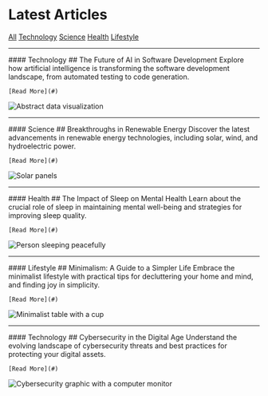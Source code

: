 # Latest Articles

[All](#) [Technology](#) [Science](#) [Health](#) [Lifestyle](#)

---

<article>
  <div>
    #### Technology
    ## The Future of AI in Software Development
    Explore how artificial intelligence is transforming the software development landscape, from automated testing to code generation.

    [Read More](#)
  </div>
  <div>
    <img src="https://images.unsplash.com/photo-1551288049-bebda4e38f71?q=80&w=1200" alt="Abstract data visualization" />
  </div>
</article>

---

<article>
  <div>
    #### Science
    ## Breakthroughs in Renewable Energy
    Discover the latest advancements in renewable energy technologies, including solar, wind, and hydroelectric power.

    [Read More](#)
  </div>
  <div>
    <img src="https://images.unsplash.com/photo-1509391366360-2e959784a276?q=80&w=1200" alt="Solar panels" />
  </div>
</article>

---

<article>
  <div>
    #### Health
    ## The Impact of Sleep on Mental Health
    Learn about the crucial role of sleep in maintaining mental well-being and strategies for improving sleep quality.

    [Read More](#)
  </div>
  <div>
    <img src="https://images.unsplash.com/photo-1579013214193-5576972776c2?q=80&w=1200" alt="Person sleeping peacefully" />
  </div>
</article>

---

<article>
  <div>
    #### Lifestyle
    ## Minimalism: A Guide to a Simpler Life
    Embrace the minimalist lifestyle with practical tips for decluttering your home and mind, and finding joy in simplicity.

    [Read More](#)
  </div>
  <div>
    <img src="https://images.unsplash.com/photo-1517438421495-36262a7d43f3?q=80&w=1200" alt="Minimalist table with a cup" />
  </div>
</article>

---

<article>
  <div>
    #### Technology
    ## Cybersecurity in the Digital Age
    Understand the evolving landscape of cybersecurity threats and best practices for protecting your digital assets.

    [Read More](#)
  </div>
  <div>
    <img src="https://images.unsplash.com/photo-1550751827-4bd374c3f58b?q=80&w=1200" alt="Cybersecurity graphic with a computer monitor" />
  </div>
</article>